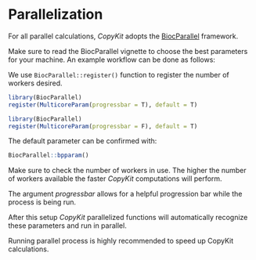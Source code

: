 # Parallelization

For all parallel calculations, *CopyKit* adopts the [BiocParallel](https://www.bioconductor.org/packages/devel/bioc/vignettes/BiocParallel/inst/doc/Introduction_To_BiocParallel.pdf) framework. 

Make sure to read the BiocParallel vignette to choose the best parameters for your machine. An example workflow can be done as follows:

We use `BiocParallel::register()` function to register the number of workers desired.

```r
library(BiocParallel)
register(MulticoreParam(progressbar = T), default = T)
```

```r
library(BiocParallel)
register(MulticoreParam(progressbar = F), default = T)
```

The default parameter can be confirmed with:
```r
BiocParallel::bpparam()
```

Make sure to check the number of workers in use. The higher the number of workers
available the faster *CopyKit* computations will perform.

The argument *progressbar* allows for a helpful progression bar while the process is being run.

After this setup *CopyKit* parallelized functions will automatically recognize these parameters and run in parallel.

Running parallel process is highly recommended to speed up CopyKit calculations.



